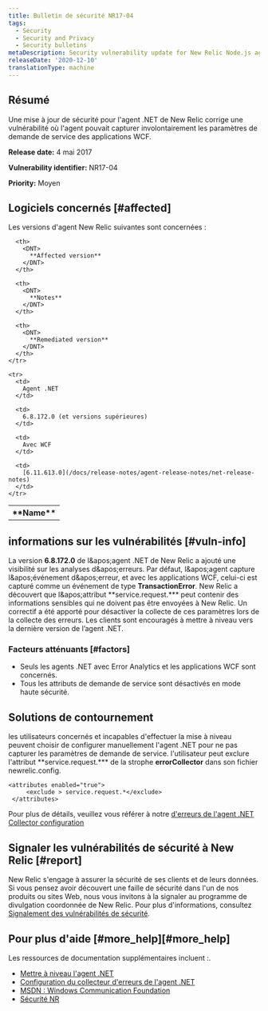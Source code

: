 ```yaml
---
title: Bulletin de sécurité NR17-04
tags:
  - Security
  - Security and Privacy
  - Security bulletins
metaDescription: Security vulnerability update for New Relic Node.js agent.
releaseDate: '2020-12-10'
translationType: machine
---
```


## Résumé

Une mise à jour de sécurité pour l&apos;agent .NET de New Relic corrige une vulnérabilité où l&apos;agent pouvait capturer involontairement les paramètres de demande de service des applications WCF.

<DNT>**Release date:**</DNT> 4 mai 2017

<DNT>**Vulnerability identifier:**</DNT> NR17-04

<DNT>**Priority:**</DNT> Moyen

## Logiciels concernés [#affected]

Les versions d&apos;agent New Relic suivantes sont concernées :

<table>
  <tbody>
    <tr>
      <th>
        <DNT>
          **Name**
        </DNT>
      </th>

      <th>
        <DNT>
          **Affected version**
        </DNT>
      </th>

      <th>
        <DNT>
          **Notes**
        </DNT>
      </th>

      <th>
        <DNT>
          **Remediated version**
        </DNT>
      </th>
    </tr>

    <tr>
      <td>
        Agent .NET
      </td>

      <td>
        6.8.172.0 (et versions supérieures)
      </td>

      <td>
        Avec WCF
      </td>

      <td>
        [6.11.613.0](/docs/release-notes/agent-release-notes/net-release-notes)
      </td>
    </tr>
  </tbody>
</table>

## informations sur les vulnérabilités [#vuln-info]

La version <DNT>**6.8.172.0**</DNT> de l&amp;apos;agent .NET de New Relic a ajouté une visibilité sur les analyses d&amp;apos;erreurs. Par défaut, l&amp;apos;agent capture l&amp;apos;événement d&amp;apos;erreur, et avec les applications WCF, celui-ci est capturé comme un événement de type <DNT>**TransactionError**</DNT>. New Relic a découvert que l&amp;apos;attribut <DNT>\*\*service.request.\*\*</DNT>\* peut contenir des informations sensibles qui ne doivent pas être envoyées à New Relic. Un correctif a été apporté pour désactiver la collecte de ces paramètres lors de la collecte des erreurs. Les clients sont encouragés à mettre à niveau vers la dernière version de l’agent .NET.

### Facteurs atténuants [#factors]

* Seuls les agents .NET avec Error Analytics et les applications WCF sont concernés.
* Tous les attributs de demande de service sont désactivés en mode haute sécurité.

## Solutions de contournement

les utilisateurs concernés et incapables d&apos;effectuer la mise à niveau peuvent choisir de configurer manuellement l&apos;agent .NET pour ne pas capturer les paramètres de demande de service. l&apos;utilisateur peut exclure l&apos;attribut <DNT>\*\*service.request.\*\*</DNT>\* de la strophe <DNT>**errorCollector**</DNT> dans son fichier newrelic.config.

```
<attributes enabled="true">
     <exclude > service.request.*</exclude>
 </attributes>
```

Pour plus de détails, veuillez vous référer à notre [d&apos;erreurs de l&apos;agent .NET Collector configuration](/docs/agents/net-agent/installation-configuration/net-agent-configuration#error_collector)

## Signaler les vulnérabilités de sécurité à New Relic [#report]

New Relic s&apos;engage à assurer la sécurité de ses clients et de leurs données. Si vous pensez avoir découvert une faille de sécurité dans l&apos;un de nos produits ou sites Web, nous vous invitons à la signaler au programme de divulgation coordonnée de New Relic. Pour plus d&apos;informations, consultez [Signalement des vulnérabilités de sécurité](/docs/security/new-relic-security/data-privacy/reporting-security-vulnerabilities).

## Pour plus d&apos;aide [#more\_help][#more_help]

Les ressources de documentation supplémentaires incluent :.

* [Mettre à niveau l&apos;agent .NET](/docs/agents/net-agent/installation-configuration/upgrade-net-agent)
* [Configuration du collecteur d&apos;erreurs de l&apos;agent .NET](/docs/agents/net-agent/installation-configuration/net-agent-configuration#error_collector)
* [MSDN : Windows Communication Foundation](https://msdn.microsoft.com/en-us/library/dd456779\(v=vs.110\).aspx)
* [Sécurité NR](https://newrelic.com/security)